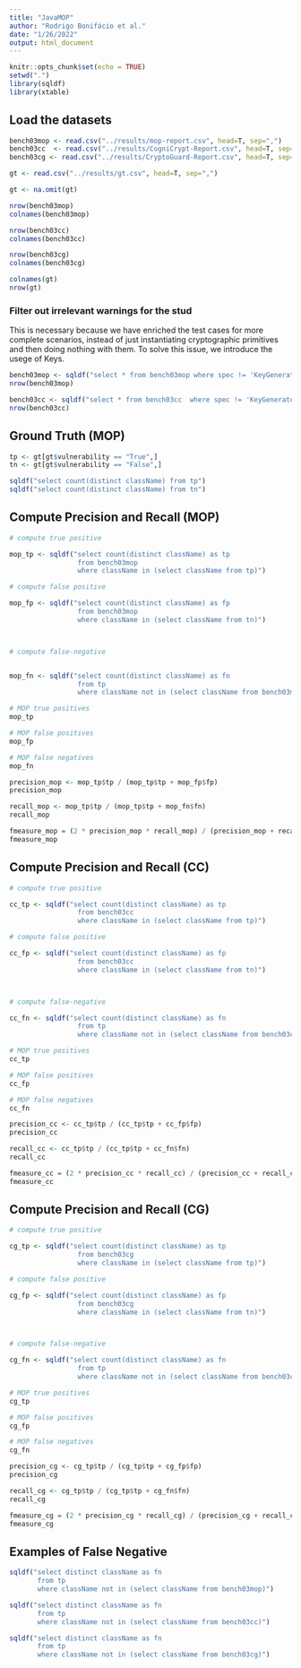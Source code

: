 ```yaml
---
title: "JavaMOP"
author: "Rodrigo Bonifácio et al."
date: "1/26/2022"
output: html_document
---
```


```r
knitr::opts_chunk$set(echo = TRUE)
setwd(".")
library(sqldf)
library(xtable)
```

## Load the datasets

```r
bench03mop <- read.csv("../results/mop-report.csv", head=T, sep=",")
bench03cc  <- read.csv("../results/CogniCrypt-Report.csv", head=T, sep=",")
bench03cg <- read.csv("../results/CryptoGuard-Report.csv", head=T, sep=",")

gt <- read.csv("../results/gt.csv", head=T, sep=",")

gt <- na.omit(gt)

nrow(bench03mop)
colnames(bench03mop)

nrow(bench03cc)
colnames(bench03cc)

nrow(bench03cg)
colnames(bench03cg)

colnames(gt)
nrow(gt)
```

### Filter out irrelevant warnings for the stud

This is necessary because we have enriched the test cases for more complete scenarios, instead of just instantiating cryptographic primitives and then doing nothing with them. To solve this issue, we introduce the usege of Keys. 

```r
bench03mop <- sqldf("select * from bench03mop where spec != 'KeyGeneratorSpec'")
nrow(bench03mop)

bench03cc <- sqldf("select * from bench03cc  where spec != 'KeyGeneratorSpec'")
nrow(bench03cc)

```



## Ground Truth (MOP)

```r
tp <- gt[gt$vulnerability == "True",]
tn <- gt[gt$vulnerability == "False",]

sqldf("select count(distinct className) from tp")
sqldf("select count(distinct className) from tn")


```


## Compute Precision and Recall (MOP)

```r

# compute true positive 

mop_tp <- sqldf("select count(distinct className) as tp
                 from bench03mop 
                 where className in (select className from tp)")

# compute false positive 

mop_fp <- sqldf("select count(distinct className) as fp
                 from bench03mop 
                 where className in (select className from tn)")



# compute false-negative  


mop_fn <- sqldf("select count(distinct className) as fn
                 from tp 
                 where className not in (select className from bench03mop)")

# MOP true positives
mop_tp

# MOP false positives
mop_fp

# MOP false negatives
mop_fn

precision_mop <- mop_tp$tp / (mop_tp$tp + mop_fp$fp)
precision_mop

recall_mop <- mop_tp$tp / (mop_tp$tp + mop_fn$fn)
recall_mop

fmeasure_mop = (2 * precision_mop * recall_mop) / (precision_mop + recall_mop)
fmeasure_mop
```

## Compute Precision and Recall (CC)

```r

# compute true positive 

cc_tp <- sqldf("select count(distinct className) as tp
                 from bench03cc 
                 where className in (select className from tp)")

# compute false positive 

cc_fp <- sqldf("select count(distinct className) as fp
                 from bench03cc
                 where className in (select className from tn)")



# compute false-negative  

cc_fn <- sqldf("select count(distinct className) as fn
                 from tp 
                 where className not in (select className from bench03cc)")

# MOP true positives
cc_tp

# MOP false positives
cc_fp

# MOP false negatives
cc_fn

precision_cc <- cc_tp$tp / (cc_tp$tp + cc_fp$fp)
precision_cc

recall_cc <- cc_tp$tp / (cc_tp$tp + cc_fn$fn)
recall_cc

fmeasure_cc = (2 * precision_cc * recall_cc) / (precision_cc + recall_cc)
fmeasure_cc
```


## Compute Precision and Recall (CG)

```r

# compute true positive 

cg_tp <- sqldf("select count(distinct className) as tp
                 from bench03cg
                 where className in (select className from tp)")

# compute false positive 

cg_fp <- sqldf("select count(distinct className) as fp
                 from bench03cg
                 where className in (select className from tn)")



# compute false-negative  

cg_fn <- sqldf("select count(distinct className) as fn
                 from tp 
                 where className not in (select className from bench03cg)")

# MOP true positives
cg_tp

# MOP false positives
cg_fp

# MOP false negatives
cg_fn

precision_cg <- cg_tp$tp / (cg_tp$tp + cg_fp$fp)
precision_cg

recall_cg <- cg_tp$tp / (cg_tp$tp + cg_fn$fn)
recall_cg

fmeasure_cg = (2 * precision_cg * recall_cg) / (precision_cg + recall_cg)
fmeasure_cg
```


## Examples of False Negative

```r
sqldf("select distinct className as fn
       from tp 
       where className not in (select className from bench03mop)")

sqldf("select distinct className as fn
       from tp 
       where className not in (select className from bench03cc)")

sqldf("select distinct className as fn
       from tp 
       where className not in (select className from bench03cg)")


```